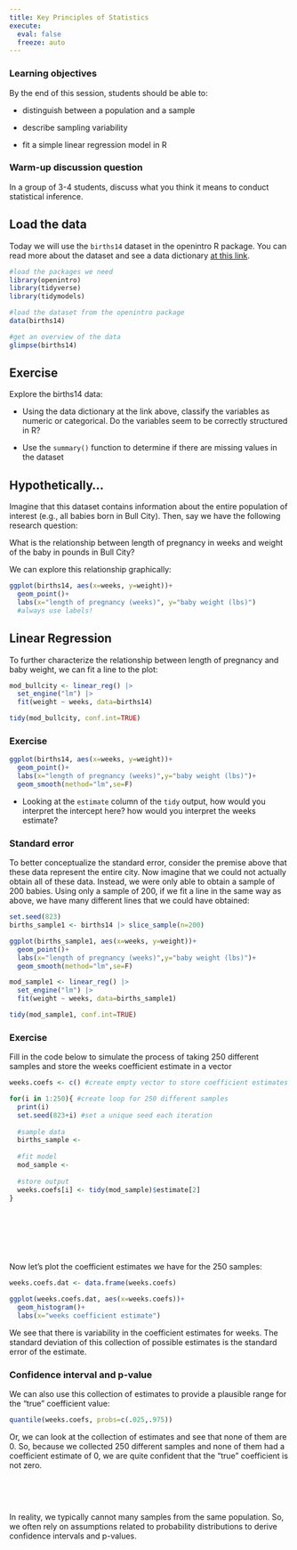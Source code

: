 ```yaml
---
title: Key Principles of Statistics
execute:
  eval: false
  freeze: auto
---
```


### Learning objectives

By the end of this session, students should be able to:

-   distinguish between a population and a sample

-   describe sampling variability

-   fit a simple linear regression model in R

### Warm-up discussion question

In a group of 3-4 students, discuss what you think it means to conduct statistical inference.

## Load the data

Today we will use the `births14` dataset in the openintro R package. You can read more about the dataset and see a data dictionary [at this link](http://openintrostat.github.io/openintro/reference/births14.html).

```r
#load the packages we need
library(openintro)
library(tidyverse)
library(tidymodels)

#load the dataset from the openintro package
data(births14)

#get an overview of the data
glimpse(births14)
```

## Exercise

Explore the births14 data:

-   Using the data dictionary at the link above, classify the variables as numeric or categorical. Do the variables seem to be correctly structured in R?

-   Use the `summary()` function to determine if there are missing values in the dataset

## Hypothetically...

Imagine that this dataset contains information about the entire population of interest (e.g., all babies born in Bull City). Then, say we have the following research question:

What is the relationship between length of pregnancy in weeks and weight of the baby in pounds in Bull City?

We can explore this relationship graphically:

```r
ggplot(births14, aes(x=weeks, y=weight))+
  geom_point()+
  labs(x="length of pregnancy (weeks)", y="baby weight (lbs)") 
  #always use labels!
```

## Linear Regression

To further characterize the relationship between length of pregnancy and baby weight, we can fit a line to the plot:

```r
mod_bullcity <- linear_reg() |> 
  set_engine("lm") |>
  fit(weight ~ weeks, data=births14)

tidy(mod_bullcity, conf.int=TRUE)
```

### Exercise

```r
ggplot(births14, aes(x=weeks, y=weight))+
  geom_point()+
  labs(x="length of pregnancy (weeks)",y="baby weight (lbs)")+
  geom_smooth(method="lm",se=F)
```

-   Looking at the `estimate` column of the `tidy` output, how would you interpret the intercept here? how would you interpret the weeks estimate?

### Standard error

To better conceptualize the standard error, consider the premise above that these data represent the entire city. Now imagine that we could not actually obtain all of these data. Instead, we were only able to obtain a sample of 200 babies. Using only a sample of 200, if we fit a line in the same way as above, we have many different lines that we could have obtained:

```r
set.seed(823)
births_sample1 <- births14 |> slice_sample(n=200)

ggplot(births_sample1, aes(x=weeks, y=weight))+
  geom_point()+
  labs(x="length of pregnancy (weeks)",y="baby weight (lbs)")+
  geom_smooth(method="lm",se=F)

mod_sample1 <- linear_reg() |> 
  set_engine("lm") |>
  fit(weight ~ weeks, data=births_sample1)

tidy(mod_sample1, conf.int=TRUE)
```

### Exercise

Fill in the code below to simulate the process of taking 250 different samples and store the weeks coefficient estimate in a vector

```r
weeks.coefs <- c() #create empty vector to store coefficient estimates

for(i in 1:250){ #create loop for 250 different samples
  print(i)
  set.seed(823+i) #set a unique seed each iteration
  
  #sample data
  births_sample <-
  
  #fit model
  mod_sample <- 
    
  #store output
  weeks.coefs[i] <- tidy(mod_sample)$estimate[2]
}
```

 

 

 

Now let's plot the coefficient estimates we have for the 250 samples:

```r
weeks.coefs.dat <- data.frame(weeks.coefs)

ggplot(weeks.coefs.dat, aes(x=weeks.coefs))+
  geom_histogram()+
  labs(x="weeks coefficient estimate")
```

We see that there is variability in the coefficient estimates for weeks. The standard deviation of this collection of possible estimates is the standard error of the estimate.

### Confidence interval and p-value

We can also use this collection of estimates to provide a plausible range for the "true" coefficient value:

```r
quantile(weeks.coefs, probs=c(.025,.975))
```

Or, we can look at the collection of estimates and see that none of them are 0. So, because we collected 250 different samples and none of them had a coefficient estimate of 0, we are quite confident that the "true" coefficient is not zero.

 

 

In reality, we typically cannot many samples from the same population. So, we often rely on assumptions related to probability distributions to derive confidence intervals and p-values.
